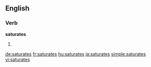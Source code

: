 ==English==

===Verb===
'''saturates'''

# {{en-third-person singular of|saturate}}

[[de:saturates]]
[[fr:saturates]]
[[hu:saturates]]
[[ja:saturates]]
[[simple:saturates]]
[[vi:saturates]]